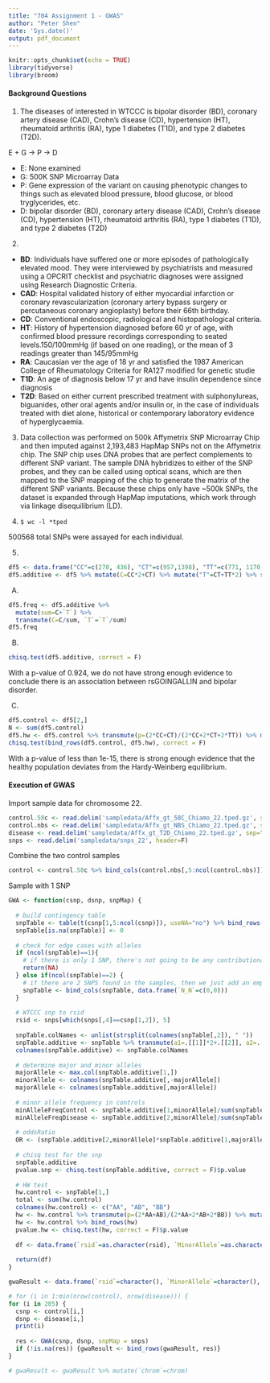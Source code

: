 ```yaml
---
title: "704 Assignment 1 - GWAS"
author: "Peter Shen"
date: 'Sys.date()'
output: pdf_document
---
```


```r
knitr::opts_chunk$set(echo = TRUE)
library(tidyverse)
library(broom)
```

#### Background Questions

1) The diseases of interested in WTCCC is bipolar disorder (BD), coronary artery disease (CAD), Crohn’s disease (CD), hypertension (HT), rheumatoid arthritis (RA), type 1 diabetes (T1D), and type 2 diabetes (T2D).

E + G -> P -> D

* E: None examined
* G: 500K SNP Microarray Data
* P: Gene expression of the variant on causing phenotypic changes to things such as elevated blood pressure, blood glucose, or blood tryglycerides, etc.
* D: bipolar disorder (BD), coronary artery disease (CAD), Crohn’s disease (CD), hypertension (HT), rheumatoid arthritis (RA), type 1 diabetes (T1D), and type 2 diabetes (T2D)

2) 
* **BD**: Individuals have suffered one or more episodes of pathologically elevated mood. They were interviewed by psychiatrists and measured using a OPCRIT checklist and psychiatric diagnoses were assigned using Research Diagnostic Criteria. 
* **CAD**: Hospital validated history of either myocardial infarction or coronary revascularization (coronary artery bypass surgery or percutaneous coronary angioplasty) before their 66th birthday.
* **CD**: Conventional endoscopic, radiological and histopathological criteria.
* **HT**: History of hypertension diagnosed before 60 yr of age, with confirmed blood pressure recordings corresponding to seated levels.150/100mmHg (if based on one reading), or the mean of 3 readings greater than 145/95mmHg
* **RA**: Caucasian ver the age of 18 yr and satisfied the 1987 American College of Rheumatology Criteria for RA127 modified for genetic studie
* **T1D**: An age of diagnosis below 17 yr and have insulin dependence since diagnosis
* **T2D**: Based on either current prescribed treatment with sulphonylureas, biguanides, other oral agents and/or insulin or, in the case of individuals treated with diet alone, historical or contemporary laboratory evidence of hyperglycaemia.


3) Data collection was performed on 500k Affymetrix SNP Microarray Chip and then imputed against 2,193,483 HapMap SNPs not on the Affymetrix chip. The SNP chip uses DNA probes that are perfect complements to different SNP variant. The sample DNA hybridizes to either of the SNP probes, and they can be called using optical scans, which are then mapped to the SNP mapping of the chip to generate the matrix of the different SNP variants. Because these chips only have ~500k SNPs, the dataset is expanded through HapMap imputations, which work through via linkage disequilibrium (LD).

4) 
`$ wc -l *tped`

500568 total SNPs were assayed for each individual.

5)
```r
df5 <- data.frame("CC"=c(270, 436), "CT"=c(957,1398), "TT"=c(771, 1170))
df5.additive <- df5 %>% mutate(C=CC*2+CT) %>% mutate("T"=CT+TT*2) %>% select("C", "T")

```

A) 
```r
df5.freq <- df5.additive %>% 
  mutate(sum=C+`T`) %>% 
  transmute(C=C/sum, `T`=`T`/sum)
df5.freq
```

B)
```r
chisq.test(df5.additive, correct = F)
```

With a p-value of 0.924, we do not have strong enough evidence to conclude there is an association between rsGOINGALLIN and bipolar disorder.

C)
```r
df5.control <- df5[2,]
N <- sum(df5.control)
df5.hw <- df5.control %>% transmute(p=(2*CC+CT)/(2*CC+2*CT+2*TT)) %>% mutate(q=1-p) %>% transmute(CC=N*p^2, CT=N*2*p*q, TT=N*q^2)
chisq.test(bind_rows(df5.control, df5.hw), correct = F)
```

With a p-value of less than 1e-15, there is strong enough evidence that the healthy population deviates from the Hardy-Weinberg equilibrium.

#### Execution of GWAS

Import sample data for chromosome 22.
```r
control.58c <- read.delim('sampledata/Affx_gt_58C_Chiamo_22.tped.gz', sep="\t", header=F)
control.nbs <- read.delim('sampledata/Affx_gt_NBS_Chiamo_22.tped.gz', sep="\t", header=F)
disease <- read.delim('sampledata/Affx_gt_T2D_Chiamo_22.tped.gz', sep="\t", header=F)
snps <- read.delim('sampledata/snps_22', header=F)
```

Combine the two control samples
```r
control <- control.58c %>% bind_cols(control.nbs[,5:ncol(control.nbs)])
```


Sample with 1 SNP
```r
GWA <- function(csnp, dsnp, snpMap) {
  
  # build contingency table
  snpTable <- table(t(csnp[1,5:ncol(csnp)]), useNA="no") %>% bind_rows(table(t(dsnp[1,5:ncol(dsnp)]), useNA="no"))
  snpTable[is.na(snpTable)] <- 0
  
  # check for edge cases with alleles
  if (ncol(snpTable)==1){
    # if there is only 1 SNP, there's not going to be any contributional effect from this snp so just skip it
    return(NA)
  } else if(ncol(snpTable)==2) {
    # if there are 2 SNPS found in the samples, then we just add an empty count for the third possible configuration of the SNP
    snpTable <- bind_cols(snpTable, data.frame(`N_N`=c(0,0)))
  }
  
  # WTCCC snp to rsid
  rsid <- snps[which(snps[,4]==csnp[1,2]), 5]
  
  snpTable.colNames <- unlist(strsplit(colnames(snpTable[,2]), " "))
  snpTable.additive <- snpTable %>% transmute(a1=.[[1]]*2+.[[2]], a2=.[[2]]+.[[3]]*2)
  colnames(snpTable.additive) <- snpTable.colNames
  
  # determine major and minor alleles
  majorAllele <- max.col(snpTable.additive[1,])
  minorAllele <- colnames(snpTable.additive[,-majorAllele])
  majorAllele <- colnames(snpTable.additive[,majorAllele])
  
  # minor allele frequency in controls
  minAlleleFreqControl <- snpTable.additive[1,minorAllele]/sum(snpTable.additive[1])
  minAlleleFreqDisease <- snpTable.additive[2,minorAllele]/sum(snpTable.additive[2])
  
  # oddsRatio
  OR <- (snpTable.additive[2,minorAllele]*snpTable.additive[1,majorAllele])/(snpTable.additive[2,majorAllele]*snpTable.additive[1,minorAllele])
  
  # chisq test for the snp
  snpTable.additive
  pvalue.snp <- chisq.test(snpTable.additive, correct = F)$p.value
  
  # HW test
  hw.control <- snpTable[1,]
  total <- sum(hw.control)
  colnames(hw.control) <- c("AA", "AB", "BB")
  hw <- hw.control %>% transmute(p=(2*AA+AB)/(2*AA+2*AB+2*BB)) %>% mutate(q=1-p) %>% transmute(AA=total*p^2,   AB=total*2*p*q, BB=total*q^2)
  hw <- hw.control %>% bind_rows(hw)
  pvalue.hw <- chisq.test(hw, correct = F)$p.value
  
  df <- data.frame(`rsid`=as.character(rsid), `MinorAllele`=as.character(minorAllele),  `MajorAllele`=as.character(majorAllele), `DiseaseFrequency`=as.numeric(minAlleleFreqDisease), `ControlFrequency`=as.numeric(minAlleleFreqControl), `OR`=as.numeric(OR), `pvalue`=as.numeric(pvalue.snp), `hwpvalue`=as.numeric(pvalue.hw), stringsAsFactors=F)
  
  return(df)
}

gwaResult <- data.frame(`rsid`=character(), `MinorAllele`=character(),  `MajorAllele`=character(), `DiseaseFrequency`=numeric(), `ControlFrequency`=numeric(), `OR`=numeric(), `pvalue`=numeric(), `hwpvalue`=numeric(), stringsAsFactors=F)

# for (i in 1:min(nrow(control), nrow(disease))) {
for (i in 205) {
  csnp <- control[i,]
  dsnp <- disease[i,]
  print(i)
  
  res <- GWA(csnp, dsnp, snpMap = snps)
  if (!is.na(res)) {gwaResult <- bind_rows(gwaResult, res)}
}

# gwaResult <- gwaResult %>% mutate(`chrom`=chrom)

```

